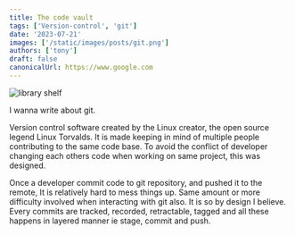 ```yaml
---
title: The code vault
tags: ['Version-control', 'git']
date: '2023-07-21'
images: ['/static/images/posts/git.png']
authors: ['tony']
draft: false
canonicalUrl: https://www.google.com
---
```


<Image
  className="w-full rounded-xl"
  alt="library shelf"
  src="/static/images/posts/git.png"
  layout="responsive"
  width={450}
  height={250}
/>

<TOCInline toc={props.toc} asDisclosure toHeading={3} />

I wanna write about git.

Version control software created by the Linux creator, the open source legend Linux Torvalds. It is made keeping in mind of multiple people contributing to the same code base. To avoid the conflict of developer changing each others code when working on same project, this was designed.

Once a developer commit code to git repository, and pushed it to the remote, It is relatively hard to mess things up. Same amount or more difficulty involved when interacting with git also. It is so by design I believe. Every commits are tracked, recorded, retractable, tagged and all these happens in layered manner ie stage, commit and push.
